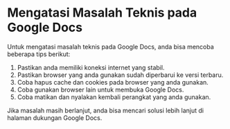 # Mengatasi Masalah Teknis pada Google Docs
Untuk mengatasi masalah teknis pada Google Docs, anda bisa mencoba beberapa tips
berikut:
1. Pastikan anda memiliki koneksi internet yang stabil.
2. Pastikan browser yang anda gunakan sudah diperbarui ke versi terbaru.
3. Coba hapus cache dan cookies pada browser yang anda gunakan.
4. Coba gunakan browser lain untuk membuka Google Docs.
5. Coba matikan dan nyalakan kembali perangkat yang anda gunakan.

Jika masalah masih berlanjut, anda bisa mencari solusi lebih lanjut di halaman
dukungan Google Docs.